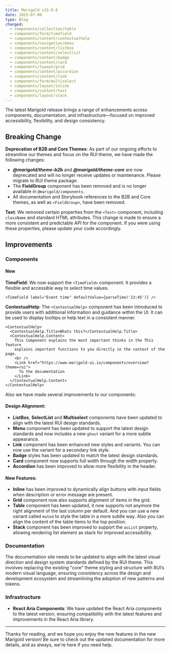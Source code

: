 ```yaml
---
title: Marigold v13.0.0
date: 2025-07-08
type: Blog
changed:
  - components/collection/table
  - components/form/timefield
  - components/content/contextualhelp
  - components/navigation/menu
  - components/content/listbox
  - components/content/selectlist
  - components/content/badge
  - components/content/card
  - components/layout/grid
  - components/content/accordion
  - components/content/link
  - components/form/multiselect
  - components/layout/inline
  - components/content/text
  - components/layout/stack
---
```


The latest Marigold release brings a range of enhancements across components, documentation, and infrastructure—focused on improved accessibility, flexibility, and design consistency.

## Breaking Change

**Deprecation of B2B and Core Themes**: As part of our ongoing efforts to streamline our themes and focus on the RUI theme, we have made the following changes:

- **_@marigold/theme-b2b_** and **_@marigold/theme-core_** are now deprecated and will no longer receive updates or maintenance. Please migrate to RUI theme package.
- The **FieldGroup** component has been removed and is no longer available in `@marigold/components`.
- All documentation and Storybook references to the B2B and Core themes, as well as `<FieldGroup>`, have been removed.

**Text**: We removed certain properties from the `<Text>` component, including `className` and standard HTML attributes. This change is made to ensure a more consistent and predictable API for the component. If you were using these properties, please update your code accordingly.

## Improvements

### Components

#### New

**TimeField**: We now support the `<TimeField>` component. It provides a flexible and accessible way to select time values.

```tsx
<TimeField label="Event time" defaultValue={parseTime('13:45')} />
```

**ContextualHelp**: The `<ContextualHelp>` component has been introduced to provide users with additional information and guidance within the UI. It can be used to display tooltips or help text in a consistent manner.

```tsx
<ContextualHelp>
  <ContextualHelp.Title>Whats this?</ContextualHelp.Title>
  <ContextualHelp.Content>
    This Component explains the most important thinks in the This feature
    explains important functions to you directly in the context of the page.
    <br />
    <Link href="https://www.marigold-ui.io/components/overview?theme=rui">
      To the documentation
    </Link>
  </ContextualHelp.Content>
</ContextualHelp>
```

Also we have made several improvements to our components:

#### Design Alignment:

- **ListBox**, **SelectList** and **Multiselect** components have been updated to align with the latest RUI design standards.
- **Menu** component has been updated to support the latest design standards and now includes a new `ghost` variant for a more subtle appearance.
- **Link** component has been enhanced new styles and variants. You can now use the variant for a secondary link style.
- **Badge** styles has been updated to match the latest design standards.
- **Card** component now supports full width through the width property.
- **Accordion** has been improved to allow more flexibility in the header.

#### New Features:

- **Inline** has been improved to dynamically align buttons with input fields when description or error message are present.
- **Grid** component now also supports alignment of items in the grid.
- **Table** component has been updated, it now supports not anymore the right alignment of the last column per default. And you can use a new variant called `muted` to style the table in a more subtle way. Also you can align the content of the table items to the top position.
- **Stack** component has been improved to support the `asList` property, allowing rendering list element as stack for improved accessibility.

### Documentation

The documentation site needs to be updated to align with the latest visual direction and design system standards defined by the RUI theme. This involves replacing the existing "core" theme styling and structure with RUI’s modern visual language, ensuring consistency across the design and development ecosystem and streamlining the adoption of new patterns and tokens.

### Infrastructure

- **React Aria Components**: We have updated the React Aria components to the latest version, ensuring compatibility with the latest features and improvements in the React Aria library.

---

Thanks for reading, and we hope you enjoy the new features in the new Marigold version! Be sure to check out the updated documentation for more details, and as always, we're here if you need help.
